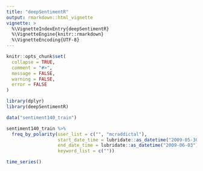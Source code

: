 ```yaml
---
title: "deepSentimentR"
output: rmarkdown::html_vignette
vignette: >
  %\VignetteIndexEntry{deepSentimentR}
  %\VignetteEngine{knitr::rmarkdown}
  %\VignetteEncoding{UTF-8}
---
```


```r
knitr::opts_chunk$set(
  collapse = TRUE,
  comment = "#>",
  message = FALSE, 
  warning = FALSE,
  error = FALSE
)
```

```r
library(dplyr)
library(deepSentimentR)

data("sentiment140_train")

sentiment140_train %>% 
  freq_by_polarity(user_list = c("", "mcraddictal"), 
                   start_date_time = lubridate::as_datetime("2009-05-30"),
                   end_date_time = lubridate::as_datetime("2009-06-03"),
                   keyword_list = c(""))
```

```r
time_series()
```

